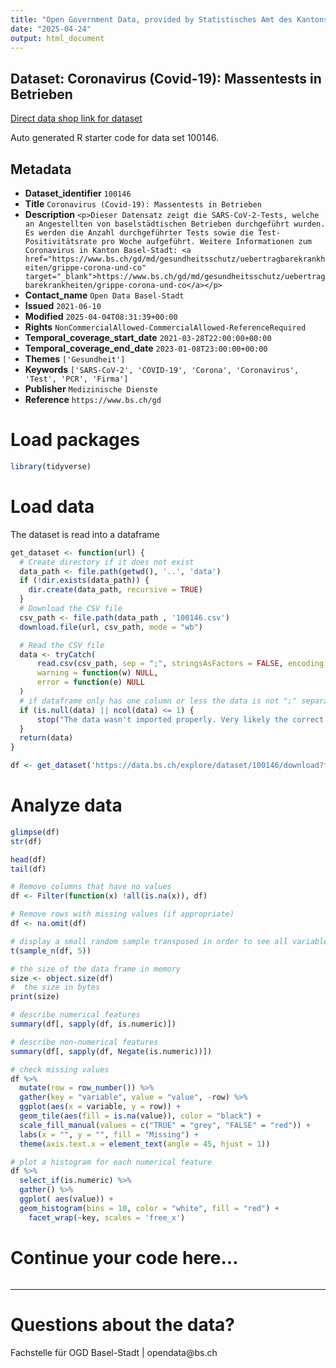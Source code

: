 ```yaml
---
title: "Open Government Data, provided by Statistisches Amt des Kantons Basel-Stadt - Fachstelle OGD"
date: "2025-04-24"
output: html_document
---
```


## Dataset: Coronavirus (Covid-19): Massentests in Betrieben

[Direct data shop link for dataset](https://data.bs.ch/explore/dataset/100146)

Auto generated R starter code for data set 100146.

## Metadata

- **Dataset_identifier** `100146`
- **Title** `Coronavirus (Covid-19): Massentests in Betrieben`
- **Description** `<p>Dieser Datensatz zeigt die SARS-CoV-2-Tests, welche an Angestellten von baselstädtischen Betrieben durchgeführt wurden. Es werden die Anzahl durchgeführter Tests sowie die Test-Positivitätsrate pro Woche aufgeführt. Weitere Informationen zum Coronavirus in Kanton Basel-Stadt: <a href="https://www.bs.ch/gd/md/gesundheitsschutz/uebertragbarekrankheiten/grippe-corona-und-co" target="_blank">https://www.bs.ch/gd/md/gesundheitsschutz/uebertragbarekrankheiten/grippe-corona-und-co</a></p>`
- **Contact_name** `Open Data Basel-Stadt`
- **Issued** `2021-06-10`
- **Modified** `2025-04-04T08:31:39+00:00`
- **Rights** `NonCommercialAllowed-CommercialAllowed-ReferenceRequired`
- **Temporal_coverage_start_date** `2021-03-28T22:00:00+00:00`
- **Temporal_coverage_end_date** `2023-01-08T23:00:00+00:00`
- **Themes** `['Gesundheit']`
- **Keywords** `['SARS-CoV-2', 'COVID-19', 'Corona', 'Coronavirus', 'Test', 'PCR', 'Firma']`
- **Publisher** `Medizinische Dienste`
- **Reference** `https://www.bs.ch/gd`


# Load packages

```r

library(tidyverse)
```

# Load data

The dataset is read into a dataframe

```r
get_dataset <- function(url) {
  # Create directory if it does not exist
  data_path <- file.path(getwd(), '..', 'data')
  if (!dir.exists(data_path)) {
    dir.create(data_path, recursive = TRUE)
  }
  # Download the CSV file
  csv_path <- file.path(data_path , '100146.csv')
  download.file(url, csv_path, mode = "wb")

  # Read the CSV file
  data <- tryCatch(
      read.csv(csv_path, sep = ";", stringsAsFactors = FALSE, encoding = "UTF-8"),
      warning = function(w) NULL,
      error = function(e) NULL
  )
  # if dataframe only has one column or less the data is not ";" separated
  if (is.null(data) || ncol(data) <= 1) {
      stop("The data wasn't imported properly. Very likely the correct separator couldn't be found.\nPlease check the dataset manually and adjust the code.")
  }
  return(data)
}
```

```r

df <- get_dataset('https://data.bs.ch/explore/dataset/100146/download?format=csv&timezone=Europe%2FZurich')

```

# Analyze data

```r

glimpse(df)
str(df)

head(df)
tail(df)

```

```r
# Remove columns that have no values
df <- Filter(function(x) !all(is.na(x)), df)

# Remove rows with missing values (if appropriate)
df <- na.omit(df)
```

```r
# display a small random sample transposed in order to see all variables
t(sample_n(df, 5))
```

```r
# the size of the data frame in memory
size <- object.size(df)
#  the size in bytes
print(size)
```

```r
# describe numerical features
summary(df[, sapply(df, is.numeric)])
```

```r
# describe non-numerical features
summary(df[, sapply(df, Negate(is.numeric))])
```

```r
# check missing values
df %>%
  mutate(row = row_number()) %>%
  gather(key = "variable", value = "value", -row) %>%
  ggplot(aes(x = variable, y = row)) +
  geom_tile(aes(fill = is.na(value)), color = "black") +
  scale_fill_manual(values = c("TRUE" = "grey", "FALSE" = "red")) +
  labs(x = "", y = "", fill = "Missing") +
  theme(axis.text.x = element_text(angle = 45, hjust = 1))
```

```r
# plot a histogram for each numerical feature
df %>%
  select_if(is.numeric) %>%
  gather() %>%
  ggplot( aes(value)) +
  geom_histogram(bins = 10, color = "white", fill = "red") +
    facet_wrap(~key, scales = 'free_x')
```

# Continue your code here...

```r

```
------------------------------------------------------------------------

# Questions about the data?

Fachstelle für OGD Basel-Stadt | opendata@bs.ch
